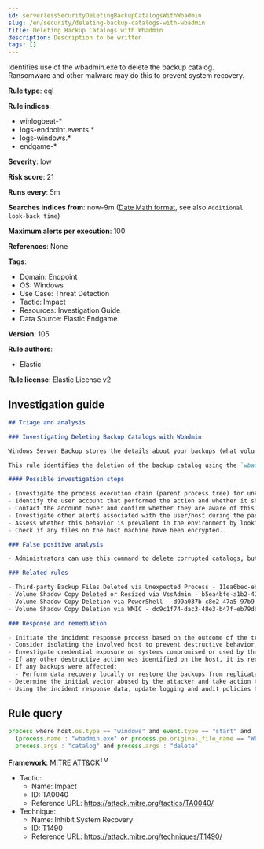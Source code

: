 ```yaml
---
id: serverlessSecurityDeletingBackupCatalogsWithWbadmin
slug: /en/security/deleting-backup-catalogs-with-wbadmin
title: Deleting Backup Catalogs with Wbadmin
description: Description to be written
tags: []
---
```


<div id="deleting-backup-catalogs-with-wbadmin"></div>

Identifies use of the wbadmin.exe to delete the backup catalog. Ransomware and other malware may do this to prevent system recovery.

**Rule type**: eql

**Rule indices**: 

* winlogbeat-*
* logs-endpoint.events.*
* logs-windows.*
* endgame-*

**Severity**: low

**Risk score**: 21

**Runs every**: 5m

**Searches indices from**: now-9m ([Date Math format](((ref))/common-options.html#date-math), see also <DocLink id="serverlessSecurityRulesUiCreate" section="set-the-rules-schedule">`Additional look-back time`</DocLink>)

**Maximum alerts per execution**: 100

**References**: None

**Tags**: 

* Domain: Endpoint
* OS: Windows
* Use Case: Threat Detection
* Tactic: Impact
* Resources: Investigation Guide
* Data Source: Elastic Endgame

**Version**: 105

**Rule authors**: 

* Elastic

**Rule license**: Elastic License v2

## Investigation guide

```markdown
## Triage and analysis

### Investigating Deleting Backup Catalogs with Wbadmin

Windows Server Backup stores the details about your backups (what volumes are backed up and where the backups are located) in a file called a backup catalog, which ransomware victims can use to recover corrupted backup files. Deleting these files is a common step in threat actor playbooks.

This rule identifies the deletion of the backup catalog using the `wbadmin.exe` utility.

#### Possible investigation steps

- Investigate the process execution chain (parent process tree) for unknown processes. Examine their executable files for prevalence, whether they are located in expected locations, and if they are signed with valid digital signatures.
- Identify the user account that performed the action and whether it should perform this kind of action.
- Contact the account owner and confirm whether they are aware of this activity.
- Investigate other alerts associated with the user/host during the past 48 hours.
- Assess whether this behavior is prevalent in the environment by looking for similar occurrences across hosts.
- Check if any files on the host machine have been encrypted.

### False positive analysis

- Administrators can use this command to delete corrupted catalogs, but overall the activity is unlikely to be legitimate.

### Related rules

- Third-party Backup Files Deleted via Unexpected Process - 11ea6bec-ebde-4d71-a8e9-784948f8e3e9
- Volume Shadow Copy Deleted or Resized via VssAdmin - b5ea4bfe-a1b2-421f-9d47-22a75a6f2921
- Volume Shadow Copy Deletion via PowerShell - d99a037b-c8e2-47a5-97b9-170d076827c4
- Volume Shadow Copy Deletion via WMIC - dc9c1f74-dac3-48e3-b47f-eb79db358f57

### Response and remediation

- Initiate the incident response process based on the outcome of the triage.
- Consider isolating the involved host to prevent destructive behavior, which is commonly associated with this activity.
- Investigate credential exposure on systems compromised or used by the attacker to ensure all compromised accounts are identified. Reset passwords for these accounts and other potentially compromised credentials, such as email, business systems, and web services.
- If any other destructive action was identified on the host, it is recommended to prioritize the investigation and look for ransomware preparation and execution activities.
- If any backups were affected:
  - Perform data recovery locally or restore the backups from replicated copies (cloud, other servers, etc.).
- Determine the initial vector abused by the attacker and take action to prevent reinfection through the same vector.
- Using the incident response data, update logging and audit policies to improve the mean time to detect (MTTD) and the mean time to respond (MTTR).
```

## Rule query

```js
process where host.os.type == "windows" and event.type == "start" and
  (process.name : "wbadmin.exe" or process.pe.original_file_name == "WBADMIN.EXE") and
  process.args : "catalog" and process.args : "delete"

```

**Framework**: MITRE ATT&CK<sup>TM</sup>

* Tactic:
    * Name: Impact
    * ID: TA0040
    * Reference URL: https://attack.mitre.org/tactics/TA0040/
* Technique:
    * Name: Inhibit System Recovery
    * ID: T1490
    * Reference URL: https://attack.mitre.org/techniques/T1490/

